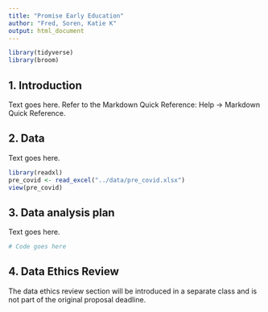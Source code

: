 ```yaml
---
title: "Promise Early Education"
author: "Fred, Soren, Katie K"
output: html_document
---
```


```r
library(tidyverse)
library(broom)
```

## 1. Introduction

Text goes here. Refer to the Markdown Quick Reference: Help -> Markdown Quick Reference. 

## 2. Data

Text goes here.

```r
library(readxl)
pre_covid <- read_excel("../data/pre_covid.xlsx")
view(pre_covid)
```

## 3. Data analysis plan

Text goes here.


```r
# Code goes here
```


## 4. Data Ethics Review

The data ethics review section will be introduced in a separate class and is not part of the original proposal deadline.

